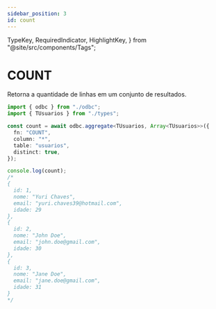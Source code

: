 ```yaml
---
sidebar_position: 3
id: count
---
```


  TypeKey,
  RequiredIndicator,
  HighlightKey,
} from "@site/src/components/Tags";

# COUNT

Retorna a quantidade de linhas em um conjunto de resultados.

```ts
import { odbc } from "./odbc";
import { TUsuarios } from "./types";

const count = await odbc.aggregate<TUsuarios, Array<TUsuarios>>({
  fn: "COUNT",
  column: "*",
  table: "usuarios",
  distinct: true,
});

console.log(count);
/*
{
  id: 1,
  nome: "Yuri Chaves",
  email: "yuri.chaves39@hotmail.com",
  idade: 29
},
{
  id: 2,
  nome: "John Doe",
  email: "john.doe@gmail.com",
  idade: 30
},
{
  id: 3,
  nome: "Jane Doe",
  email: "jane.doe@gmail.com",
  idade: 31
}
*/
```
